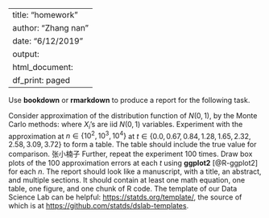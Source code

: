 
---
title: "homework"
author: "Zhang nan"
date: "6/12/2019"
output:
  html_document:
    df_print: paged
---

Use **bookdown** or **rmarkdown** to produce a report for the following task.

Consider approximation of the distribution function of $N(0, 1)$,
\begin{equation}
\Phi(t) = \int_{-\infty}^t \frac{1}{\sqrt{2\pi}} e^{-y^2 / 2} \ d y,
\end{equation}
by the Monte Carlo methods:
\begin{equation}
\hat\Phi(t) = \frac{1}{n} \sum_{i=1}^n I(X_i \le t),
\end{equation}
where $X_i$'s are iid $N(0, 1)$ variables.
Experiment with the approximation at $n \in \{10^2, 10^3, 10^4\}$ at $t \in \{0.0, 0.67, 0.84, 1.28, 1.65, 2.32, 2.58, 3.09, 3.72\}$ to form a table.
    The table should include the true value for comparison.
    张小楠子
Further, repeat the experiment 100 times. Draw box plots of the 100 approximation errors at each $t$ using **ggplot2** [@R-ggplot2] for each $n$. The report should look like a manuscript, with a title, an abstract, and multiple sections. It should contain at least one math equation, one table, one figure, and one chunk of R code. The template of our Data Science Lab can be helpful: <https://statds.org/template/>, the source of which is at <https://github.com/statds/dslab-templates>.

